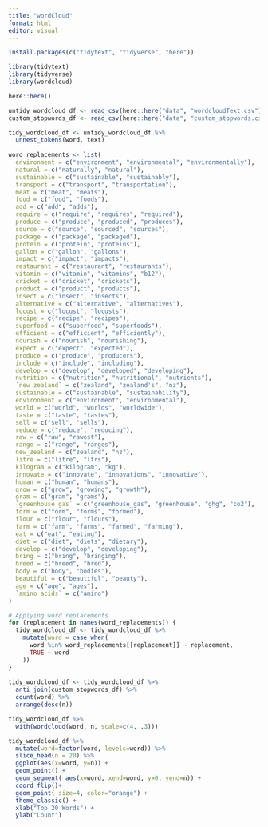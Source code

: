 ```yaml
---
title: "wordCloud"
format: html
editor: visual
---
```


```r
install.packages(c("tidytext", "tidyverse", "here"))
```
```r
library(tidytext)
library(tidyverse)
library(wordcloud)
```

```r
here::here()
```

```r
untidy_wordcloud_df <- read_csv(here::here("data", "wordcloudText.csv"))
custom_stopwords_df <- read_csv(here::here("data", "custom_stopwords.csv"))
```
```r
tidy_wordcloud_df <- untidy_wordcloud_df %>% 
  unnest_tokens(word, text)
  
word_replacements <- list(
  environment = c("environment", "environmental", "environmentally"),
  natural = c("naturally", "natural"),
  sustainable = c("sustainable", "sustainably"),
  transport = c("transport", "transportation"),
  meat = c("meat", "meats"),
  food = c("food", "foods"),
  add = c("add", "adds"),
  require = c("require", "requires", "required"),
  produce = c("produce", "produced", "produces"),
  source = c("source", "sourced", "sources"),
  package = c("package", "packaged"),
  protein = c("protein", "proteins"),
  gallon = c("gallon", "gallons"),
  impact = c("impact", "impacts"),
  restaurant = c("restaurant", "restaurants"),
  vitamin = c("vitamin", "vitamins", "b12"),
  cricket = c("cricket", "crickets"),
  product = c("product", "products"),
  insect = c("insect", "insects"),
  alternative = c("alternative", "alternatives"),
  locust = c("locust", "locusts"),
  recipe = c("recipe", "recipes"),
  superfood = c("superfood", "superfoods"),
  efficient = c("efficient", "efficiently"),
  nourish = c("nourish", "nourishing"),
  expect = c("expect", "expected"),
  produce = c("produce", "producers"),
  include = c("include", "including"),
  develop = c("develop", "developed", "developing"),
  nutrition = c("nutrition", "nutritional", "nutrients"),
  `new zealand` = c("zealand", "zealand's", "nz"),
  sustainable = c("sustainable", "sustainability"),
  environment = c("environment", "environmental"),
  world = c("world", "worlds", "worldwide"),
  taste = c("taste", "tastes"),
  sell = c("sell", "sells"),
  reduce = c("reduce", "reducing"),
  raw = c("raw", "rawest"),
  range = c("range", "ranges"),
  new_zealand = c("zealand", "nz"),
  litre = c("litre", "ltrs"),
  kilogram = c("kilogram", "kg"),
  innovate = c("innovate", "innovations", "innovative"),
  human = c("human", "humans"),
  grow = c("grow", "growing", "growth"),
  gram = c("gram", "grams"),
  `greenhouse gas` = c("greenhouse_gas", "greenhouse", "ghg", "co2"),
  form = c("form", "forms", "formed"),
  flour = c("flour", "flours"),
  farm = c("farm", "farms", "farmed", "farming"),
  eat = c("eat", "eating"),
  diet = c("diet", "diets", "dietary"),
  develop = c("develop", "developing"),
  bring = c("bring", "bringing"),
  breed = c("breed", "bred"),
  body = c("body", "bodies"),
  beautiful = c("beautiful", "beauty"),
  age = c("age", "ages"),
  `amino acids` = c("amino")
)

# Applying word replacements
for (replacement in names(word_replacements)) {
  tidy_wordcloud_df <- tidy_wordcloud_df %>%
    mutate(word = case_when(
      word %in% word_replacements[[replacement]] ~ replacement,
      TRUE ~ word
    ))
}
  
tidy_wordcloud_df <- tidy_wordcloud_df %>%   
  anti_join(custom_stopwords_df) %>% 
  count(word) %>% 
  arrange(desc(n))

```
```r
tidy_wordcloud_df %>%
  with(wordcloud(word, n, scale=c(4, .3)))
```
```r
tidy_wordcloud_df %>%
  mutate(word=factor(word, levels=word)) %>%
  slice_head(n = 20) %>% 
  ggplot(aes(x=word, y=n)) +
  geom_point() + 
  geom_segment( aes(x=word, xend=word, y=0, yend=n)) +
  coord_flip()+
  geom_point( size=4, color="orange") +
  theme_classic() +
  xlab("Top 20 Words") +
  ylab("Count")
```

